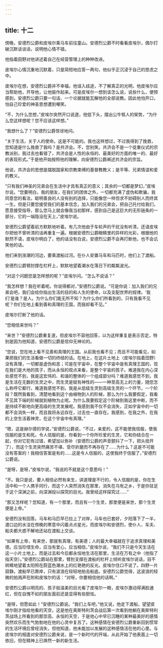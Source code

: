 ```yaml
---
---
---
```

title: 十二
---



傍晚，安德烈公爵和皮埃尔乘马车前往童山。安德烈公爵不时看看皮埃尔，偶尔打破沉默谈谈话，说明他心情不错。

他指着田野对他讲述着自己在经营管理上的种种改进。

皮埃尔心情沉重地沉默着，只是简短地应答一两句，他似乎正沉浸于自己的思虑之中。

皮埃尔在想，安德烈公爵并不幸福，他误入歧途，不了解真正的光明，他皮埃尔应当帮助他，开导他，让他振作起来。可是皮埃尔一想到该怎么说，说些什么，便预感到，安德烈公爵只要一句话、一个论据就能瓦解他的全部说教。因此他怕开口，怕自己珍爱的神圣思想遭到嘲笑。

“不，为什么您想，”皮埃尔突然开口说道，他低下头，摆出公牛牴人的架势，“为什么您这样想呢？您不应该这样想。”

“我想什么了？”安德烈公爵惊讶地问。

“关于生活，关于人的使命。这是不可能的。我也这样想过，不过我得到了挽救，您知道是什么挽救了我吗？是共济会。不，您别笑。共济会不是一个徒重仪式的宗教派别，我过去也看错了，共济会是人性的永恒的、最美好的方面的唯一的、最好的表现形式。”于是他开始按照他的理解，向安德烈公爵阐述共济会的宗旨。

他说，共济会的思想是摆脱国家和宗教束缚的基督教教义；是平等、兄弟情谊和爱的教义。

“只有我们神圣的兄弟会在生活中才具有真正的意义；其余的一切都是梦幻，”皮埃尔说。“您要明白，我的朋友，在我们的团体之外，一切都充满了虚伪和欺骗，我同意您的看法，聪明善良的人没有别的选择，只能像您一样但求不妨碍别人而终其一生。但是只要您接受我们的基本信念，加入我们的兄弟会，把自己托付给我们，愿意接受指导，那么您马上就会像我当初那样，感到自己是这巨大的无形链条的一部分，它的一端隐没在天上，”皮埃尔说。

安德烈公爵望着前方默默地听着。有几次他由于车轮声的干扰没有听清，还请皮埃尔把他不曾听清的话再重复一遍。根据安德烈公爵眼睛里的异样的光彩，根据他的默然不语，皮埃尔明白了，他的话没有白说，安德烈公爵不会再打断他，也不会讥笑他的话。

他们来到涨潮的河边，要乘渡船过河。在仆人安置马车和马匹时，他们上了渡船。

安德烈公爵臂肘撑在栏杆上，默默地望着潮水在落日下的粼粼波光。

“对这个问题您是怎样想的呢？”皮埃尔问。“怎么不说话？”

“我怎样想？我在听着呢。你说得都对，”安德烈公爵说。“可是你说：加入我们的兄弟会吧，我们会给你指出生活的目的和人生的使命，以及支配世界的规律。‘我们’是谁？是人。为什么你们能无所不知？为什么你们所看到的，只有我看不见呢？你们在地上看到善和真理的王国，而我却看不见。”

皮埃尔打断了他的话。

“您相信来世吗？”

“来世？”安德烈公爵重复道，但皮埃尔不容他回答，以为这样重复是表示否定，特别是因为他知道，安德烈公爵是信仰无神论的。

“您说，您在地上看不见善和真理的王国。从前我也看不见；而且不可能看见，如果把我们的生活看做一切的终结的话。在地上，在这片土地上（皮埃尔指着田野）没有真理，一切都是虚伪和恶；可是在宇宙中，在整个宇宙中是有真理王国的，现在我们是大地的孩子，而从永恒的观点来看，是整个宇宙的孩子。难道我在内心深处感觉不到，我是这宏伟的、和谐的整体的一个组成部分吗？难道我感觉不到，我是生活在无数的生灵之中，而生灵是赋有神性的——一种至高无上的力量，随您怎么称呼它都行，难道我感觉不到，我是从低级生灵到高级生灵的一个环节，一个阶段？既然我看到，清楚地看到这个由植物到人的阶梯，那么为什么我要假定，我看不见其下端的阶梯就到植物为止呢。为什么我要假定这个阶梯到我这里中断，而不是持续不断地向更高级的生灵发展呢。我感到我不仅不会消失，正如宇宙中的一切都不会消失一样，而且我将永远存在，过去也一直存在。我感到，在我之外，在我的上空生活着神灵，在这个宇宙中有真理。”

“嗯，这是赫尔德的学说，”安德烈公爵说，“不过，亲爱的，这不能使我信服，使我信服的是生和死。令人信服的是，你看到一个你所珍爱的生灵，它和你结合在一起，你对它犯有过错，希望加以弥补（安德烈公爵的声音颤抖了一下，把头扭开了），而这个生灵突然痛苦不堪、受尽折磨而不再存在了……为什么？这是不可能没有答案的！我相信答案是有的……这是令人信服的，这使我终于信服了，”安德烈公爵说。

“是呀，是呀，”皮埃尔说，“我说的不就是这个意思吗！”

“不。我只是说，要人相信必然有来生，讲道理是不行的，令人信服的是，你在生活中和一个人携手同行，而这个人突然消失在那里，消失在乌有之乡，于是你驻足于这个深渊之前，向深渊投以探究的目光。我曾经这样探究过……”

“那又怎样呢？您知道，有一个那里，而且有一个生灵，那里便是来世，那个生灵便是上帝。”

安德烈没有回答。马车和马匹早已拉上了对岸，马车也已套好，夕阳落下了一半，渡口边的水洼在傍晚的寒意中闪着点点星光，而皮埃尔和安德烈，使仆人、车夫、船夫都大惑不解地还站在渡船上交谈。

“如果有上帝，有来世，那就有真理，有美德；人的最大幸福就在于追求真理和美德。应当珍惜生命，应当有爱心，应当相信，”皮埃尔说，“我们不只是今天生活在这一小片土地上，而是过去和今后都永恒地生活在那里，生活在万有之中（他指了指天空）。”安德烈公爵站在那里，臂肘支撑在渡船的栏杆上倾听皮埃尔说话，目不转睛地望着太阳照在蔚蓝色潮水上的红艳艳的反光。皮埃尔住口不说了。四野一片寂静。渡船早已靠岸，只有波浪在轻轻地拍击船底。安德烈公爵觉得，这波浪的轻微的拍溅声在附和皮埃尔的话：“对呀，你要相信他的话啊。”

安德烈公爵以明亮的、孩子般温柔的目光看了皮埃尔一眼，皮埃尔激动得满脸通红，但在自愧不如的朋友面前还是显得有些胆怯。

“是呀，但愿如此！”安德烈公爵说。“我们上车吧，”他又说，他走下渡船，望望皮埃尔刚才指给他看的天空，这是他在奥斯特利茨会战后第一次看到他躺在奥斯特利茨战场上所看到的那崇高、永恒的天空，于是他心中早已沉睡的某种最美好的感情突然欢乐而生气勃勃地在他的心灵中复苏了。这种感情在安德烈公爵重新回到惯常的生活环境后曾经消失，但他知道，他未能加以发展的这种感情活在他的心里。与皮埃尔的相逢对安德烈公爵来说，是一个新时代的开端，从此开始了他表面上一切依旧，但在精神上已焕然一新的新生活。